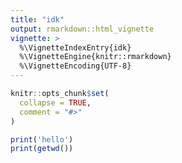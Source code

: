 ```yaml
---
title: "idk"
output: rmarkdown::html_vignette
vignette: >
  %\VignetteIndexEntry{idk}
  %\VignetteEngine{knitr::rmarkdown}
  %\VignetteEncoding{UTF-8}
---
```


```r
knitr::opts_chunk$set(
  collapse = TRUE,
  comment = "#>"
)
```

```r
print('hello')
print(getwd())
```

<!-- index.html -->
<html>
<head>
  <title>Interactive Shiny App</title>
  <script src="/Users/jacob/Desktop/fintech.trading.competition/experimental/shinylive/shinylive.js"></script>
</head>
<body>
  <div id="shiny-app"></div>
  <script>
    const app = new Shinylive.App("#shiny-app");
    app.run();
  </script>
</body>
</html>
